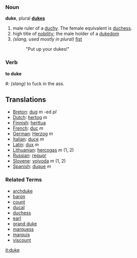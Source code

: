 === Noun ===
'''duke''', plural '''[[dukes]]'''

# male ruler of a [[duchy]].  The female equivalent is [[duchess]].
# high title of [[nobility]]; the male holder of a [[dukedom]]
# ''(slang, used mostly in plural)'' [[fist]]
#: "Put up your dukes!"

===Verb===
'''to duke'''
#: ''(slang)'' to fuck in the ass.
==Translations==
*[[Breton]]: [[dug]] ''m'' -ed ''pl''
*[[Dutch]]: [[hertog]] ''m''
*[[Finnish]]: [[herttua]]
*[[French]]: [[duc]] ''m''
*[[German]]: [[Herzog]] ''m''
*[[Italian]]: [[duce]] ''m''
*[[Latin]]: [[dux]] ''m''
*[[Lithuanian]]: [[hercogas]] ''m'' (1, 2)
*[[Russian]]: [[герцог]]
*[[Slovene]]: [[vojvoda]] ''m'' (1, 2)
*[[Spanish]]: [[duque]] ''m''

===Related Terms===
*[[archduke]]
*[[baron]]
*[[count]]
*[[ducal]]
*[[duchess]]
*[[earl]]
*[[grand duke]]
*[[marquess]]
*[[marquis]]
*[[viscount]]

[[it:duke]]